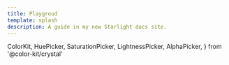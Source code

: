 ```yaml
---
title: Playgroud
template: splash
description: A guide in my new Starlight docs site.
---
```



  ColorKit,
  HuePicker,
  SaturationPicker,
  LightnessPicker,
  AlphaPicker,
} from '@color-kit/crystal'

<Card>
  <ColorKit client:loa>
    <div className="flex gap-3 flex-col">
      <HuePicker client:only />
      <SaturationPicker client:load />
      <LightnessPicker client:load />
      <AlphaPicker client:load />
    </div>
  </ColorKit>
</Card>

